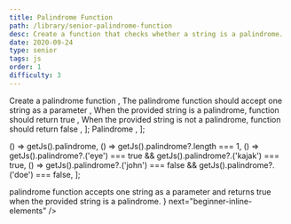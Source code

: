 ```yaml
---
title: Palindrome Function
path: /library/senior-palindrome-function
desc: Create a function that checks whether a string is a palindrome.
date: 2020-09-24
type: senior
tags: js
order: 1
difficulty: 3
---
```



  <Text size="small" color="#FAFAFA">
    Create a palindrome function
  </Text>,
  <Text size="small" color="#FAFAFA">
    The palindrome function should accept one string as a parameter
  </Text>,
  <Text size="small" color="#FAFAFA">
    When the provided string is a palindrome, function should return true
  </Text>,
  <Text size="small" color="#FAFAFA">
    When the provided string is not a palindrome, function should return false
  </Text>,
];

  <Link size="small" href="https://en.wikipedia.org/wiki/Palindrome">
    Palindrome
  </Link>,
];

  () => getJs().palindrome,
  () => getJs().palindrome?.length === 1,
  () =>
    getJs().palindrome?.('eye') === true &&
    getJs().palindrome?.('kajak') === true,
  () =>
    getJs().palindrome?.('john') === false &&
    getJs().palindrome?.('doe') === false,
];

<Post>
  <CodeEditor
    tasks={tasksListData}
    help={helpListData}
    tabs={tabs}
    tests={tests}
    result={
      <>
        <Text code>palindrome</Text> function accepts one string as a parameter
        and returns true when the provided string is a palindrome.
      </>
    }
    next="beginner-inline-elements"
  />
</Post>
